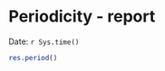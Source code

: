 Periodicity - report
========================================================

Date: `r Sys.time()`


```r
res.period()
```

